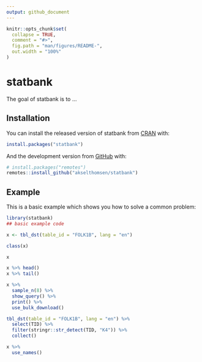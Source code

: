 ```yaml
---
output: github_document
---
```


<!-- README.md is generated from README.Rmd. Please edit that file -->

```r
knitr::opts_chunk$set(
  collapse = TRUE,
  comment = "#>",
  fig.path = "man/figures/README-",
  out.width = "100%"
)
```

# statbank

<!-- badges: start -->
<!-- badges: end -->

The goal of statbank is to ... 

## Installation

You can install the released version of statbank from [CRAN](https://CRAN.R-project.org) with:

```r
install.packages("statbank")
```

And the development version from [GitHub](https://github.com/) with:

```r
# install.packages("remotes")
remotes::install_github("akselthomsen/statbank")
```

## Example

This is a basic example which shows you how to solve a common problem:

```r
library(statbank)
## basic example code

x <- tbl_dst(table_id = "FOLK1B", lang = "en")

class(x)
```

```r
x
```

```r
x %>% head()
x %>% tail()
```

```r
x %>%
  sample_n(8) %>%
  show_query() %>%
  print() %>% 
  use_bulk_download()
```

```r
tbl_dst(table_id = "FOLK1B", lang = "en") %>% 
  select(TID) %>% 
  filter(stringr::str_detect(TID, "K4")) %>% 
  collect()
```


```r
x %>% 
  use_names()
```


